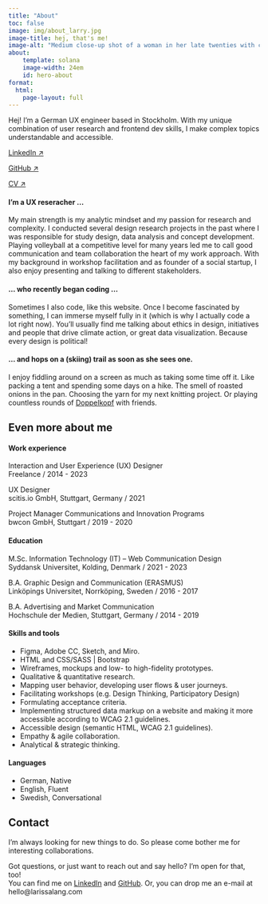 ```yaml
---
title: "About"
toc: false
image: img/about_larry.jpg
image-title: hej, that's me!
image-alt: "Medium close-up shot of a woman in her late twenties with curly hair and a headband, looking into the lens and smiling"
about:
    template: solana
    image-width: 24em
    id: hero-about
format:
  html: 
    page-layout: full
---
```

::: {#hero-about .text-large}
<iconify-icon icon="solar:chat-dots-bold" id="about-dots" width="1em"></iconify-icon> Hej! I’m a German UX engineer based in Stockholm. With my unique combination of user research and frontend dev skills, I make complex topics understandable and accessible.

::: {.button-about}
[LinkedIn &#x2197;](https://www.linkedin.com/in/larissalang/){.btn .btn-outline-primary .btn-lg .btn role="button"}

[GitHub &#x2197;](https://github.com/lalarus){.btn .btn-outline-primary .btn-lg .btn role="button"}

<!-- target="_blank" opens internal link in a new window -->
[CV &#x2197;](documents/CV_larissalang-web.pdf){.btn .btn-outline-primary .btn-lg .btn role="button" target="_blank"}
:::
:::


:::: {.grid #text-about-1}
::: {.g-col-12 .g-col-md-7}
#### [I'm a UX reseracher ...]{.highlight2 .italics} 
My main strength is my [analytic]{.highlight3} mindset and my passion for research and complexity. I conducted several design research projects in the past where I was responsible for study design, data analysis and concept development. Playing volleyball at a competitive level for many years led me to call good communication and [team collaboration]{.highlight3} the heart of my work approach. With my background in [workshop facilitation]{.highlight3} and as [founder of a social startup]{.highlight3}, I also enjoy presenting and talking to different stakeholders.
:::

::: { .g-col-12 .g-col-md-7 .g-start-md-6 style="grid-row: 2"}
#### [... who recently began coding ...]{.highlight2 .italics}
Sometimes I also [code]{.highlight3}, like this website. Once I become fascinated by something, I can immerse myself fully in it (which is why I actually code a lot right now). You’ll usually find me talking about ethics in design, initiatives and people that drive climate action, or great data visualization. Because every design is political!
:::

::: {.g-col-12 .g-col-md-7 .g-start-md-2 style="grid-row: 3"}
#### [... and hops on a (skiing) trail as soon as she sees one.]{.highlight2 .italics}
I enjoy fiddling around on a screen as much as taking some time off it. Like [packing a tent]{.highlight3} and spending some days on a hike. The smell of [roasted onions]{.highlight3} in the pan. Choosing the yarn for my next [knitting]{.highlight3} project. Or playing countless rounds of [Doppelkopf](https://en.wikipedia.org/wiki/Doppelkopf) with friends.
:::
::::

<!--
With my interdisciplinary background in human-computer interaction and branding 
### Who am I? 
### What do I specialize in?
### What is my main strength?
-->


## Even more about me {#text-about-2}

:::: {.grid #workedu}
::: {.g-col-12 .g-col-sm-6 #work-experience}
#### Work experience  
Interaction and User Experience (UX) Designer <br>
[Freelance / 2014 - 2023]{.lighter}

UX Designer <br>
[scitis.io GmbH, Stuttgart, Germany / 2021]{.lighter}

Project Manager Communications and Innovation Programs <br>
[bwcon GmbH, Stuttgart / 2019 - 2020]{.lighter}
:::

::: {.g-col-12 .g-col-sm-6 #education}
#### Education
M.Sc. Information Technology (IT) – Web Communication Design <br>
[Syddansk Universitet, Kolding, Denmark / 2021 - 2023]{.lighter}

B.A. Graphic Design and Communication (ERASMUS) <br>
[Linköpings Universitet, Norrköping, Sweden / 2016 - 2017]{.lighter}

B.A. Advertising and Market Communication <br>
[Hochschule der Medien, Stuttgart, Germany / 2014 - 2019]{.lighter}
:::
::::

:::: {.grid #skillslang}
::: {.g-col-12 .g-col-sm-6 #skills}
#### Skills and tools
- Figma, Adobe CC, Sketch, and Miro.
- HTML and CSS/SASS | Bootstrap
- Wireframes, mockups and low- to high-fidelity prototypes.
- Qualitative & quantitative research.
- Mapping user behavior, developing user flows & user journeys.
- Facilitating workshops (e.g. Design Thinking, Participatory Design)
- Formulating acceptance criteria.
- Implementing structured data markup on a website and making it more accessible according to WCAG 2.1 guidelines.
- Accessible design (semantic HTML, WCAG 2.1 guidelines).
- Empathy & agile collaboration.
- Analytical & strategic thinking.
:::


::: {.g-col-12 .g-col-sm-6 #languages}
#### Languages
- German, [Native]{.lighter} <br>
- English, [Fluent]{.lighter} <br>
- Swedish, [Conversational]{.lighter} <br>
:::

::::



:::: {#about-contact}
## Contact <iconify-icon icon="fa-solid:certificate" id="contact-certificate" width="0.75em"></iconify-icon>
I’m always looking for new things to do. So please come bother me for interesting collaborations.

Got questions, or just want to reach out and say hello? I'm open for that, too! <br>
You can find me on <iconify-icon icon="ph:linkedin-logo-light" id="contact-linkedin" width="1.6em"></iconify-icon> [LinkedIn](https://www.linkedin.com/in/larissalang/) and <iconify-icon icon="ph:github-logo-light" id="contact-github" width="1.4em"></iconify-icon> [GitHub](https://github.com/lalarus).
Or, you can drop me an e-mail at [hello@larissalang.com]{.bolder}
::::

<!-- adds a whitespace of 50px in the bottom of the page
so the 'back to top' button won't cover up any content -->
:::: {.filler}
::::